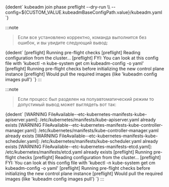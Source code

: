 
<CodeBlock language="bash">
  {dedent`
    kubeadm join phase preflight --dry-run \\
      --config=${CUSTOM_VALUE.kubeadmBaseConfigPath.value}/kubeadm.yaml
  `}
</CodeBlock>

:::note

  > Если все установлено корректно, команда выполнится без ошибок, и вы увидите следующий вывод:

  <CodeBlock language="bash">
    {dedent`
      [preflight] Running pre-flight checks
      [preflight] Reading configuration from the cluster...
      [preflight] FYI: You can look at this config file with 'kubectl -n kube-system get cm kubeadm-config -o yaml'
      [preflight] Running pre-flight checks before initializing the new control plane instance
      [preflight] Would pull the required images (like 'kubeadm config images pull')
    `}
  </CodeBlock>
:::

:::note

  > Если процесс был разделен на полуавтоматический режим то допустимый вывод может выглядеть вот так:

  <CodeBlock language="bash">
    {dedent`
      [WARNING FileAvailable--etc-kubernetes-manifests-kube-apiserver.yaml]: /etc/kubernetes/manifests/kube-apiserver.yaml already exists
      [WARNING FileAvailable--etc-kubernetes-manifests-kube-controller-manager.yaml]: /etc/kubernetes/manifests/kube-controller-manager.yaml already exists
      [WARNING FileAvailable--etc-kubernetes-manifests-kube-scheduler.yaml]: /etc/kubernetes/manifests/kube-scheduler.yaml already exists
      [WARNING FileAvailable--etc-kubernetes-manifests-etcd.yaml]: /etc/kubernetes/manifests/etcd.yaml already exists
      [preflight] Running pre-flight checks
      [preflight] Reading configuration from the cluster...
      [preflight] FYI: You can look at this config file with 'kubectl -n kube-system get cm kubeadm-config -o yaml'
      [preflight] Running pre-flight checks before initializing the new control plane instance
      [preflight] Would pull the required images (like 'kubeadm config images pull')
    `}
  </CodeBlock>
:::
